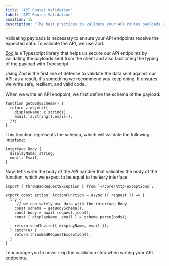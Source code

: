 ```yaml
---
title: "API Routes Validation"
label: "API Routes Validation"
position: 15
description: "The best practices to validate your API routes payloads using Zod in your Remix Supabase application."
---
```


Validating payloads is necessary to ensure your API endpoints receive the expected data. To validate the API, we use Zod.

[Zod](https://github.com/colinhacks/zod) is a Typescript library that helps us
secure our API endpoints by validating the payloads sent
from the client and also facilitating the typing of the payload with
Typescript.

Using Zod is the first line of defense to validate the data sent against our
API: as a result, it's something we recommend you keep doing. It ensures we
write safe, resilient, and valid code.

When we write an API endpoint, we first define the schema of the payload:

```tsx
function getBodySchema() {
  return z.object({
    displayName: z.string(),
    email: z.string().email(),
  });
}
```

This function represents the schema, which will validate the following
interface:

```tsx
interface Body {
  displayName: string;
  email: Email;
}
```

Now, let's write the body of the API handler that validates the body of the
function, which we expect to be equal to the `Body` interface.

```tsx
import { throwBadRequestException } from `~/core/http-exceptions`;

export const action: ActionFunction = async ({ request }) => {
  try {
     // we can safely use data with the interface Body
    const schema = getBodySchema();
    const body = await request.json();
    const { displayName, email } = schema.parse(body);

    return sendInvite({ displayName, email });
  } catch(e) {
    return throwBadRequestException();
  }
}
```

I encourage you to never skip the validation step when writing your API endpoints.